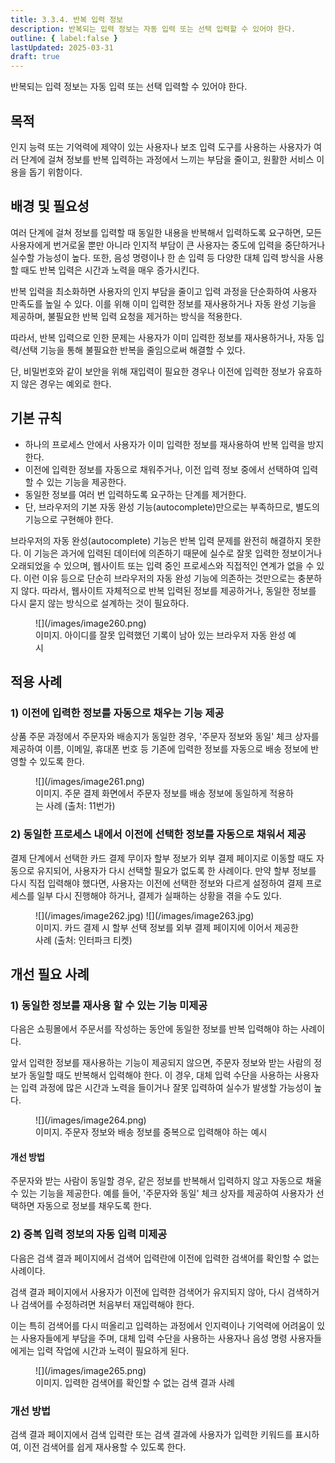 ```yaml
---
title: 3.3.4. 반복 입력 정보
description: 반복되는 입력 정보는 자동 입력 또는 선택 입력할 수 있어야 한다.
outline: { label:false }
lastUpdated: 2025-03-31
draft: true
---
```


<Aside title="검사 항목">
반복되는 입력 정보는 자동 입력 또는 선택 입력할 수 있어야 한다.
</Aside>

## 목적
인지 능력 또는 기억력에 제약이 있는 사용자나 보조 입력 도구를 사용하는 사용자가 여러 단계에 걸쳐 정보를 반복 입력하는 과정에서 느끼는 부담을 줄이고, 원활한 서비스 이용을 돕기 위함이다.

##	배경 및 필요성
여러 단계에 걸쳐 정보를 입력할 때 동일한 내용을 반복해서 입력하도록 요구하면, 모든 사용자에게 번거로울 뿐만 아니라 인지적 부담이 큰 사용자는 중도에 입력을 중단하거나 실수할 가능성이 높다. 또한, 음성 명령이나 한 손 입력 등 다양한 대체 입력 방식을 사용할 때도 반복 입력은 시간과 노력을 매우 증가시킨다.

반복 입력을 최소화하면 사용자의 인지 부담을 줄이고 입력 과정을 단순화하여 사용자 만족도를 높일 수 있다. 이를 위해 이미 입력한 정보를 재사용하거나 자동 완성 기능을 제공하며, 불필요한 반복 입력 요청을 제거하는 방식을 적용한다.

따라서, 반복 입력으로 인한 문제는 사용자가 이미 입력한 정보를 재사용하거나, 자동 입력/선택 기능을 통해 불필요한 반복을 줄임으로써 해결할 수 있다.

단, 비밀번호와 같이 보안을 위해 재입력이 필요한 경우나 이전에 입력한 정보가 유효하지 않은 경우는 예외로 한다.

##	기본 규칙
- 하나의 프로세스 안에서 사용자가 이미 입력한 정보를 재사용하여 반복 입력을 방지한다.
- 이전에 입력한 정보를 자동으로 채워주거나, 이전 입력 정보 중에서 선택하여 입력할 수 있는 기능을 제공한다.
- 동일한 정보를 여러 번 입력하도록 요구하는 단계를 제거한다.
- 단, 브라우저의 기본 자동 완성 기능(autocomplete)만으로는 부족하므로, 별도의 기능으로 구현해야 한다.

<Card title="참고. 브라우저의 자동 완성(autocomplete) 기능" icon="open-book">
브라우저의 자동 완성(autocomplete) 기능은 반복 입력 문제를 완전히 해결하지 못한다. 이 기능은 과거에 입력된 데이터에 의존하기 때문에 실수로 잘못 입력한 정보이거나 오래되었을 수 있으며, 웹사이트 또는 입력 중인 프로세스와 직접적인 연계가 없을 수 있다. 이런 이유 등으로 단순히 브라우저의 자동 완성 기능에 의존하는 것만으로는 충분하지 않다. 따라서, 웹사이트 자체적으로 반복 입력된 정보를 제공하거나, 동일한 정보를 다시 묻지 않는 방식으로 설계하는 것이 필요하다.

<figure>
	![](/images/image260.png)
	<figcaption>이미지. 아이디를 잘못 입력했던 기록이 남아 있는 브라우저 자동 완성 예시</figcaption>
</figure>
</Card>

## 적용 사례
### 1)	이전에 입력한 정보를 자동으로 채우는 기능 제공
상품 주문 과정에서 주문자와 배송지가 동일한 경우, '주문자 정보와 동일' 체크 상자를 제공하여 이름, 이메일, 휴대폰 번호 등 기존에 입력한 정보를 자동으로 배송 정보에 반영할 수 있도록 한다.

<figure>
	![](/images/image261.png)
	<figcaption>이미지. 주문 결제 화면에서 주문자 정보를 배송 정보에 동일하게 적용하는 사례 (출처: 11번가)</figcaption>
</figure>

### 2)	동일한 프로세스 내에서 이전에 선택한 정보를 자동으로 채워서 제공
결제 단계에서 선택한 카드 결제 무이자 할부 정보가 외부 결제 페이지로 이동할 때도 자동으로 유지되어, 사용자가 다시 선택할 필요가 없도록 한 사례이다. 만약 할부 정보를 다시 직접 입력해야 했다면, 사용자는 이전에 선택한 정보와 다르게 설정하여 결제 프로세스를 일부 다시 진행해야 하거나, 결제가 실패하는 상황을 겪을 수도 있다.

<figure class="col2">
	![](/images/image262.jpg)
	![](/images/image263.jpg)
	<figcaption>이미지. 카드 결제 시 할부 선택 정보를 외부 결제 페이지에 이어서 제공한 사례 (출처: 인터파크 티켓)</figcaption>
</figure>

## 개선 필요 사례
### 1)	동일한 정보를 재사용 할 수 있는 기능 미제공
다음은 쇼핑몰에서 주문서를 작성하는 동안에 동일한 정보를 반복 입력해야 하는 사례이다.

앞서 입력한 정보를 재사용하는 기능이 제공되지 않으면, 주문자 정보와 받는 사람의 정보가 동일할 때도 반복해서 입력해야 한다. 이 경우, 대체 입력 수단을 사용하는 사용자는 입력 과정에 많은 시간과 노력을 들이거나 잘못 입력하여 실수가 발생할 가능성이 높다.

<figure>
	![](/images/image264.png)
	<figcaption>이미지. 주문자 정보와 배송 정보를 중복으로 입력해야 하는 예시</figcaption>
</figure>

#### 개선 방법
주문자와 받는 사람이 동일할 경우, 같은 정보를 반복해서 입력하지 않고 자동으로 채울 수 있는 기능을 제공한다. 예를 들어, '주문자와 동일' 체크 상자를 제공하여 사용자가 선택하면 자동으로 정보를 채우도록 한다.

### 2)	중복 입력 정보의 자동 입력 미제공
다음은 검색 결과 페이지에서 검색어 입력란에 이전에 입력한 검색어를 확인할 수 없는 사례이다.

검색 결과 페이지에서 사용자가 이전에 입력한 검색어가 유지되지 않아, 다시 검색하거나 검색어를 수정하려면 처음부터 재입력해야 한다.

이는 특히 검색어를 다시 떠올리고 입력하는 과정에서 인지력이나 기억력에 어려움이 있는 사용자들에게 부담을 주며, 대체 입력 수단을 사용하는 사용자나 음성 명령 사용자들에게는 입력 작업에 시간과 노력이 필요하게 된다.

<figure>
	![](/images/image265.png)
	<figcaption>이미지. 입력한 검색어를 확인할 수 없는 검색 결과 사례</figcaption>
</figure>

### 개선 방법
검색 결과 페이지에서 검색 입력란 또는 검색 결과에 사용자가 입력한 키워드를 표시하여, 이전 검색어를 쉽게 재사용할 수 있도록 한다.

